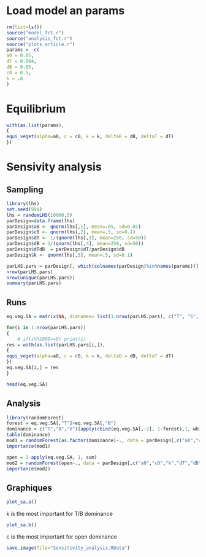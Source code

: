 <!-- # ---
# title: "Parmeterization"
# author: "Isabelle Boulangeat"
# date: "02/05/2018"
# output:
#   html_document:
#       keep_md: yes
#       theme: cosmo
#       highlight: tango
#       number_sections: true
#       toc: true
# --- -->

<!-- library(rmarkdown) -->
<!-- library(knitr) -->
<!-- knit("Sensitivity_analysis.Rmd", "Sensitivity_analysis.md") -->

# Load model an params

```r
rm(list=ls())
source("model_fct.r")
source("analysis_fct.r")
source("plots_article.r")
params =  c(
a0 = 0.05,
dT = 0.004,
dB = 0.05,
c0 = 0.5,
k = .6
)
```

# Equilibrium

```r
with(as.list(params),
{
equi_veget(alpha=a0, c = c0, k = k, deltaB = dB, deltaT = dT)
})
```

# Sensivity analysis

## Sampling

```r
library(lhs)
set.seed(999)
lhs = randomLHS(10000,5)
parDesign=data.frame(lhs)
parDesign$a0 <- qnorm(lhs[,1], mean=.05, sd=0.01)
parDesign$c0 <- qnorm(lhs[,2], mean=.5, sd=0.1)
parDesign$dT <- 1/(qnorm(lhs[,3], mean=250, sd=50))
parDesign$dB = 1/(qnorm(lhs[,4], mean=250, sd=50))
parDesign$dTdB  = parDesign$dT/parDesign$dB
parDesign$k <- qnorm(lhs[,5], mean=.5, sd=0.1)

parLHS.pars = parDesign[, which(colnames(parDesign)%in%names(params))]
nrow(parLHS.pars)
nrow(unique(parLHS.pars))
summary(parLHS.pars)
```

## Runs

```r
eq.veg.SA = matrix(NA, dimnames= list(1:nrow(parLHS.pars), c("T", "S", "B")), ncol =3, nrow = nrow(parLHS.pars) )

for(i in 1:nrow(parLHS.pars))
{
	# if(i%%1000==0) print(i)
res = with(as.list(parLHS.pars[i,]),
{
equi_veget(alpha=a0, c = c0, k = k, deltaB = dB, deltaT = dT)
})
eq.veg.SA[i,] = res
}

head(eq.veg.SA)
```

## Analysis

```r
library(randomForest)
forest = eq.veg.SA[,"T"]+eq.veg.SA[,"B"]
dominance = c("T","B","V")[apply(cbind(eq.veg.SA[,-2], 1-forest),1, which.max)]
table(dominance)
mod1 = randomForest(as.factor(dominance)~., data = parDesign[,c("a0","c0","k","dT","dB","dTdB")])
importance(mod1)

open = 1-apply(eq.veg.SA, 1, sum)
mod2 = randomForest(open~., data = parDesign[,c("a0","c0","k","dT","dB","dTdB")])
importance(mod2)
```

## Graphiques

```r
plot_sa.a()
```
k is the most important for T/B dominance

```r
plot_sa.b()
```
c is the most important for open dominance

```r
save.image(file="Sensitivity_analysis.RData")
```
